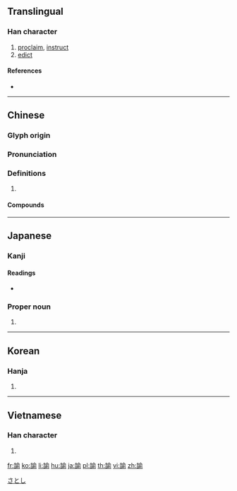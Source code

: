 {{character info/new}}
{{also|谕}}
==Translingual==

===Han character===
{{Han char|rn=149|rad=言|as=09|sn=16|four=08621|canj=YROMN|ids=⿰言俞}}

# [[proclaim]], [[instruct]]
# [[edict]]

====References====
* {{Han ref|kx=1171.030|dkj=35727|dj=1636.090|hdz=63999.160|uh=8AED|ud=35565|bh=BFD9|bd=49113}}

----

==Chinese==
{{zh-forms|s=谕}}

===Glyph origin===
{{Han etym}}

===Pronunciation===
{{zh-pron
|m=yù
|c=jyu6
|mn=qz,xm:ū/zz:jī/qz,tp,xm:lū/kh,zz:jū
|mn_note=ū/jī - literary; lū/jū - vernacular
|mc=y
|oc=y
|cat=
}}

===Definitions===
{{zh-hanzi}}

# {{rfdef|zh}}

====Compounds====
{{zh-der|上諭|來諭|傳諭|堂諭|字諭|宣諭|密諭|手諭|招諭|教諭|曉諭|省諭|硃諭|翰諭|聖諭|見諭|諭令|諭帖|諭旨|諭知|諭示|諷諭|諷諭詩|鈞諭|鐫諭|面諭}}

----

==Japanese==

===Kanji===
{{ja-kanji|grade=c|rs=言09}}

====Readings====
* {{ja-readings|on=[[ゆ]] (yu)|kun=[[さとす]] (satosu)|nanori=}}

===Proper noun===
{{ja-pos|proper|さとし}}

# {{given name|male|lang=ja}}

[[Category:Japanese male given names|さとし]]

----

==Korean==

===Hanja===
{{ko-hanja|hangeul=유|eumhun=|rv=yu|mr=yu|y=yu}}

# {{defn|lang=ko|sort=言09}}

----

==Vietnamese==

===Han character===
{{vi-hantu|[[dụ]]|rs=言09}}

# {{defn|lang=vi|sort=言09}}

[[fr:諭]]
[[ko:諭]]
[[li:諭]]
[[hu:諭]]
[[ja:諭]]
[[pl:諭]]
[[th:諭]]
[[vi:諭]]
[[zh:諭]]